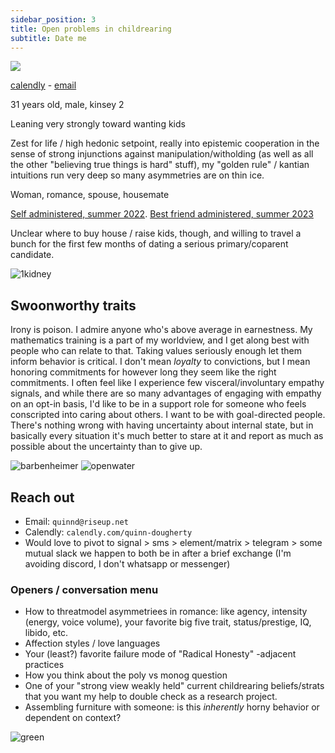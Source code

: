 ```yaml
---
sidebar_position: 3
title: Open problems in childrearing
subtitle: Date me
---
```



![](/img/one.jpeg)

[calendly](https://calendly.com/quinn-dougherty) - [email](mailto:quinnd@riseup.net)

<Admonition type="info" title="Demographic">
  <p>
    31 years old, male, kinsey 2
  </p>
</Admonition>

<Admonition type="info" title="Goals">
  <p>
    Leaning very strongly toward wanting kids
  </p>
</Admonition>

<Admonition type="info" title="Type of Guy">
  <p>
    Zest for life / high hedonic setpoint, really into epistemic cooperation in the sense of strong injunctions against manipulation/witholding (as well as all the other "believing true things is hard" stuff), my "golden rule" / kantian intuitions run very deep so many asymmetries are on thin ice. 
  </p>
</Admonition>

<Admonition type="tip" title="Seeking">
  <p>
    Woman, romance, spouse, housemate
  </p>
</Admonition>

<Admonition type="info" title="Big five">
  <p>
    <a href="https://bigfive-test.com/result/623617c0d5e3dd000926c0bd">Self administered, summer 2022</a>. <a href="">Best friend administered, summer 2023</a>
  </p>
</Admonition>

<Admonition type="info" title="In Berkeley CA">
  <p>
    Unclear where to buy house / raise kids, though, and willing to travel a bunch for the first few months of dating a serious primary/coparent candidate.
  </p>
</Admonition>

![1kidney](/img/stupid-tshirt.jpg)

## Swoonworthy traits

<Tabs lazy>
  <TabItem value="sincerity" label="Sincerity">
    Irony is poison. I admire anyone who's above average in earnestness. 
  </TabItem>
  <TabItem value="analyticalness" label="Analyticalness">
    My mathematics training is a part of my worldview, and I get along best with people who can relate to that. 
  </TabItem>
  <TabItem value="conviction" label="Conviction">
    Taking values seriously enough let them inform behavior is critical. I don't mean <i>loyalty</i> to convictions, but I mean honoring commitments for however long they seem like the right commitments. 
  </TabItem>
  <TabItem value="compassion" label="Compassion">
    I often feel like I experience few visceral/involuntary empathy signals, and while there are so many advantages of engaging with empathy on an opt-in basis, I'd like to be in a support role for someone who feels conscripted into caring about others. 
  </TabItem>
  <TabItem value="ambition" label="Ambition">
    I want to be with goal-directed people. 
  </TabItem>
  <TabItem value="introspectiveness" label="Introspectiveness">
    There's nothing wrong with having uncertainty about internal state, but in basically every situation it's much better to stare at it and report as much as possible about the uncertainty than to give up. 
  </TabItem>
</Tabs>

![barbenheimer](/img/barbenheimer.jpeg)
![openwater](/img/swim.jpg)

## Reach out

- Email: `quinnd@riseup.net`
- Calendly: `calendly.com/quinn-dougherty`
- Would love to pivot to signal > sms > element/matrix > telegram > some mutual slack we happen to both be in after a brief exchange (I'm avoiding discord, I don't whatsapp or messenger)

### Openers / conversation menu

- How to threatmodel asymmetriees in romance: like agency, intensity (energy, voice volume), your favorite big five trait, status/prestige, IQ, libido, etc.
- Affection styles / love languages
- Your (least?) favorite failure mode of "Radical Honesty" -adjacent practices
- How you think about the poly vs monog question
- One of your "strong view weakly held" current childrearing beliefs/strats that you want my help to double check as a research project.
- Assembling furniture with someone: is this _inherently_ horny behavior or dependent on context?

![green](/img/greenswag.jpg)
